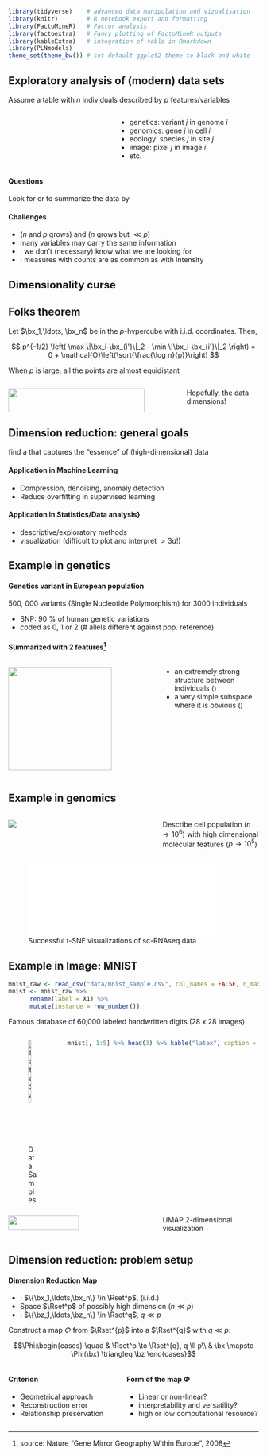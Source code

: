 
```r
library(tidyverse)    # advanced data manipulation and vizualisation
library(knitr)        # R notebook export and formatting 
library(FactoMineR)   # Factor analysis
library(factoextra)   # Fancy plotting of FactoMineR outputs
library(kableExtra)   # integration of table in Rmarkdown
library(PLNmodels)
theme_set(theme_bw()) # set default ggplot2 theme to black and white
```

## Exploratory analysis of (modern) data sets

Assume a table with $n$ individuals described by $p$ features/variables

:::: {.columns}

::: {.column width="40%"}

\begin{footnotesize}
$$\bX_{n\times p} = \begin{array}{c|c|c|c|c|c|c} \ \ \ & \ \ \ \, & \ \ \ \, & \ \ \ \,  & \ \ \ \, & \ \ \ \, & \ \ \ \\ \hline \ & \ & \ & x_{ij}  & \ & \ & \ \\ \hline \ & \ & \ & \ & \  & \ & \ \end{array} 
$$
\end{footnotesize}

:::

::: {.column width="57%"}

  - \small genetics: variant $j$ in genome $i$
  - \small genomics: gene $j$ in cell $i$
  - \small ecology: species $j$ in site $j$
  - \small image: pixel $j$ in image $i$
  - \small etc.

:::

::::

#### Questions
  
Look for \emphase{patterns} or \emphase{structures} to summarize the data by

<!-- 
  - Finding \alert{groups} of "similar" individuals
  - Finding variables \alert{important} for these data
  - Performing \alert{visualization} -->

#### Challenges

  - \emphase{Large} ($n$ and $p$ grows) and \emphase{high dimensional} ($n$ grows but $\ll p$)
  - \emphase{Redundancy} many variables may carry the same information
  - \emphase{Unsupervised}: we don't (necessary) know what we are looking for
  - \emphase{Discrete}: measures with counts are as common as with intensity

## Dimensionality curse

::: {#thm-folks}

## Folks theorem

Let $\bx_1,\ldots, \bx_n$ be in the $p$-hypercube with i.i.d. coordinates. Then,

$$
p^{-1/2} \left( \max \|\bx_i-\bx_{i'}\|_2 - \min \|\bx_i-\bx_{i'}\|_2 \right) = 0 + \mathcal{O}\left(\sqrt{\frac{\log n}{p}}\right)
$$

\rsa When $p$ is large, all the points are almost equidistant
:::

:::: {.columns}

::: {.column width="70%"}

![](figs_intro/distance_simu_affy.png){width="90%"}

:::

::: {.column width="30%"}

\vspace{1cm}

\rsa Hopefully, the data \emphase{are not really leaving in $p$} dimensions!

:::

::::

## Dimension reduction: general goals
  
\alert{Main objective:} find a \emphase{low-dimensional representation} that captures the "essence" of (high-dimensional) data

#### Application in Machine Learning

  \alert{Preprocessing, Regularization}

  - Compression, denoising,  anomaly detection
  - Reduce overfitting in supervised learning

#### Application in Statistics/Data analysis}

\alert{Better understanding of the data}

- descriptive/exploratory methods
- visualization (difficult to plot and interpret $> 3d$!)

## Example in genetics  {.fragile}

#### Genetics variant in European population

500, 000 variants (Single Nucleotide Polymorphism) for 3000 individuals

  - SNP: 90 \% of human genetic variations
  - coded as 0, 1 or 2 (\# allels different against pop. reference)

#### Summarized with 2 features^[source: Nature "Gene  Mirror Geography Within  Europe", 2008]

:::: {.columns}

::: {.column width="60%"}

![](figs_intro/geneMirrorGeography.png){width=5.5cm}

:::

::: {.column width="40%"}

  - an extremely strong structure between individuals (\emphase{"clustering"})
  - a very simple subspace where it is obvious (\emphase{"dimension reduction"})

:::

::::

## Example in genomics

\framesubtitle{Genome-wide cell biology with single-cell RNAseq data}

:::: {.columns}

::: {.column width="60%"}

![](figs_intro/10xgenomics.png)

:::

::: {.column width="40%"}

\vspace{1cm}

\footnotesize 

Describe cell population ($n \to 10^6$) with high dimensional molecular features ($p\to 10^5$)

:::

::::

![Successful t-SNE visualizations of sc-RNAseq data](figs_intro/scRNA_tsne.pdf){width="90%"}

## Example in Image: MNIST {.fragile}

```r
mnist_raw <- read_csv("data/mnist_sample.csv", col_names = FALSE, n_max = 2000)
mnist <- mnist_raw %>%
      rename(label = X1) %>%
      mutate(instance = row_number())
```

Famous database of 60,000 labeled handwritten digits (28 x 28 images)

:::: {.columns}

::: {.column}

![Data Samples](figs_intro/MnistExamples.png){width="60%"}

:::

::: {.column}

```r
mnist[, 1:5] %>% head(3) %>% kable("latex", caption = "Vectorized data") %>% kable_styling(font_size = 8)
```

:::

::::

:::: {.columns}

::: {.column width="60%"}

![](figs_intro/mnist_umap.png){width="70%"}

:::

::: {.column width="40%"}

\vspace{2cm}

\footnotesize

UMAP 2-dimensional visualization

:::

::::

## Dimension reduction: problem setup {.fragile}

#### Dimension Reduction Map

  - \alert{Original data} : $\{\bx_1,\ldots,\bx_n\} \in \Rset^p$,   (i.i.d.)
  - Space $\Rset^p$ of possibly high dimension $(n \ll p)$
  - \alert{Low dimnesional data} : $\{\bz_1,\ldots,\bz_n\} \in \Rset^q$, $q\ll p$

\medskip

Construct a map $\Phi$ from $\Rset^{p}$ into a $\Rset^{q}$ with $q\ll p$:

$$\Phi:\begin{cases}
  \quad & \Rset^p \to \Rset^{q}, q \ll p\\
                     & \bx \mapsto \Phi(\bx) \triangleq \bz
\end{cases}$$

\rsa \emphase{How should we design/construct $\Phi$?}

:::: {.columns}

::: {.column width="45%"}

#### Criterion

  - Geometrical approach
  - Reconstruction error
  - Relationship preservation

:::

::: {.column width="55%"}

#### Form of the map $\Phi$

  - Linear or non-linear?
  - interpretability and versatility?
  - high or low computational resource?

:::

::::

